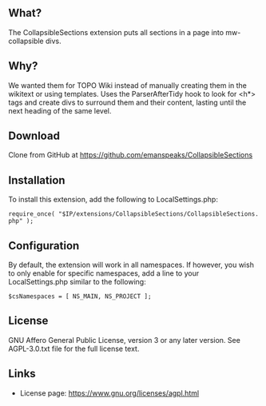 <!-- README -->

== What? ==

The CollapsibleSections extension puts all sections in a page into mw-collapsible divs.

== Why? ==

We wanted them for TOPO Wiki instead of manually creating them in the wikitext or using templates.  Uses the ParserAfterTidy hook to look for <h*> tags and create divs to surround them and their content, lasting until the next heading of the same level.

== Download ==

Clone from GitHub at https://github.com/emanspeaks/CollapsibleSections

== Installation ==

To install this extension, add the following to LocalSettings.php:

 require_once( "$IP/extensions/CollapsibleSections/CollapsibleSections.php" );
 
== Configuration ==

By default, the extension will work in all namespaces.  If however, you wish to only enable for specific namespaces, add a line to your LocalSettings.php similar to the following:

<pre>$csNamespaces = [ NS_MAIN, NS_PROJECT ];</pre>

== License ==

GNU Affero General Public License, version 3 or any later version. See AGPL-3.0.txt file for the
full license text.

== Links ==

* License page:   https://www.gnu.org/licenses/agpl.html

<!-- end of file -->
